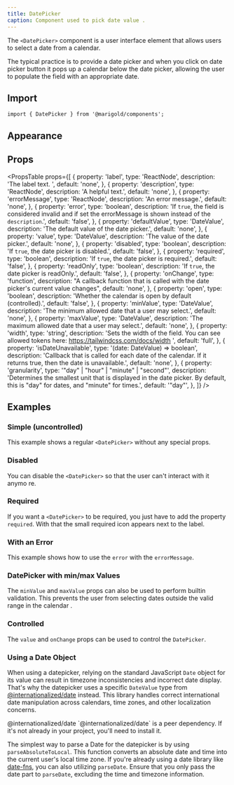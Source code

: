 ```yaml
---
title: DatePicker
caption: Component used to pick date value .
---
```


The `<DatePicker>` component is a user interface element that allows users to select a date from a calendar.

The typical practice is to provide a date picker and when you click on date picker button it pops up a calendar below the date picker, allowing the user to populate the field with an appropriate date.

## Import

```tsx
import { DatePicker } from '@marigold/components';
```

## Appearance

<AppearanceTable component={title} />

## Props

<PropsTable
  props={[
    {
      property: 'label',
      type: 'ReactNode',
      description: 'The label text. ',
      default: 'none',
    },
    {
      property: 'description',
      type: 'ReactNode',
      description: 'A helpful text.',
      default: 'none',
    },
    {
      property: 'errorMessage',
      type: 'ReactNode',
      description: 'An error message.',
      default: 'none',
    },
    {
      property: 'error',
      type: 'boolean',
      description:
        'If `true`, the field is considered invalid and if set the errorMessage is shown instead of the `description`.',
      default: 'false',
    },
    {
      property: 'defaultValue',
      type: 'DateValue',
      description: 'The default value of the date picker.',
      default: 'none',
    },
    {
      property: 'value',
      type: 'DateValue',
      description: 'The value of the date picker.',
      default: 'none',
    },
    {
      property: 'disabled',
      type: 'boolean',
      description: 'If `true`, the date picker is disabled.',
      default: 'false',
    },
    {
      property: 'required',
      type: 'boolean',
      description: 'If `true`, the date picker is required.',
      default: 'false',
    },
    {
      property: 'readOnly',
      type: 'boolean',
      description: 'If `true`, the date picker is readOnly.',
      default: 'false',
    },
    {
      property: 'onChange',
      type: 'function',
      description:
        "A callback function that is called with the date picker's current value changes",
      default: 'none',
    },
    {
      property: 'open',
      type: 'boolean',
      description: 'Whether the calendar is open by default (controlled).',
      default: 'false',
    },
    {
      property: 'minValue',
      type: 'DateValue',
      description: 'The minimum allowed date that a user may select.',
      default: 'none',
    },
    {
      property: 'maxValue',
      type: 'DateValue',
      description: 'The maximum allowed date that a user may select.',
      default: 'none',
    },
    {
      property: 'width',
      type: 'string',
      description:
        'Sets the width of the field. You can see allowed tokens here: https://tailwindcss.com/docs/width ',
      default: 'full',
    },
    {
      property: 'isDateUnavailable',
      type: '(date: DateValue) => boolean',
      description:
        'Callback that is called for each date of the calendar. If it returns true, then the date is unavailable.',
      default: 'none',
    },
    {
      property: 'granularity',
      type: '"day" | "hour" | "minute" | "second"',
      description:
        'Determines the smallest unit that is displayed in the date picker. By default, this is "day" for dates, and "minute" for times.',
      default: '"day"',
    },
  ]}
/>

## Examples

### Simple (uncontrolled)

This example shows a regular `<DatePicker>` without any special props.

<ComponentDemo file="./date-picker-basic.demo.tsx" />

### Disabled

You can disable the `<DatePicker>` so that the user can't interact with it anymo re.

<ComponentDemo file="./date-picker-disabled.demo.tsx" />

### Required

If you want a `<DatePicker>` to be required, you just have to add the property `required`. With that the small required icon appears next to the label.

<ComponentDemo file="./date-picker-required.demo.tsx" />

### With an Error

This example shows how to use the `error` with the `errorMessage`.

<ComponentDemo file="./date-picker-error.demo.tsx" />

### DatePicker with min/max Values

The `minValue` and `maxValue` props can also be used to perform builtin validation. This prevents the user from selecting dates outside the valid range in the calendar .

<ComponentDemo file="./date-picker-min-max.demo.tsx" />

### Controlled

The `value` and `onChange` props can be used to control the `DatePicker`.

<ComponentDemo file="./date-picker-controlled.demo.tsx" />

### Using a Date Object

When using a datepicker, relying on the standard JavaScript `Date` object for its value can result in timezone inconsistencies and incorrect date display. That's why the datepicker uses a specific `DateValue` type from [@internationalized/date](https://react-spectrum.adobe.com/internationalized/date/) instead. This library handles correct international date manipulation across calendars, time zones, and other localization concerns.

<Message type="info">
  <Message.Title>@internationalized/date</Message.Title>
  <Message.Content>
    `@internationalized/date` is a peer dependency. If it's not already in your
    project, you'll need to install it.
  </Message.Content>
</Message>

The simplest way to parse a Date for the datepicker is by using `parseAbsoluteToLocal`. This function converts an absolute date and time into the current user's local time zone.
If you're already using a date library like [date-fns](https://date-fns.org/), you can also utilizing `parseDate`. Ensure that you only pass the date part to `parseDate`, excluding the time and timezone information.

<ComponentDemo file="./date-picker-with-date.demo.tsx" />
